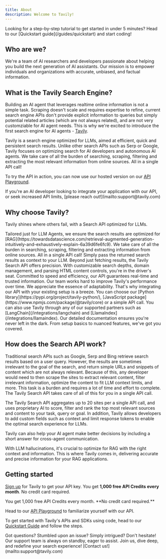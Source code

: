 ```yaml
---
title: About
description: Welcome to Tavily!
---
```


<Callout kind="info">
  Looking for a step-by-step tutorial to get started in under 5 minutes? Head to our [Quickstart guide](/guides/quickstart) and start coding!
</Callout>

## Who are we?

We're a team of AI researchers and developers passionate about helping you build the next generation of AI assistants.
Our mission is to empower individuals and organizations with accurate, unbiased, and factual information.

## What is the Tavily Search Engine?

Building an AI agent that leverages realtime online information is not a simple task. Scraping doesn't scale and requires expertise to refine, current search engine APIs don't provide explicit information to queries but simply potential related articles (which are not always related), and are not very customziable for AI agent needs. This is why we're excited to introduce the first search engine for AI agents - [Tavily](https://app.tavily.com).

Tavily is a search engine optimized for LLMs, aimed at efficient, quick and persistent search results. Unlike other search APIs such as Serp or Google, Tavily focuses on optimizing search for AI developers and autonomous AI agents. We take care of all the burden of searching, scraping, filtering and extracting the most relevant information from online sources. All in a single API call!

To try the API in action, you can now use our hosted version on our [API Playground](https://app.tavily.com/playground).

<Callout kind="info">
  If you're an AI developer looking to integrate your application with our API, or seek increased API limits, [please reach out!](mailto:support@tavily.com)
</Callout>

## Why choose Tavily?

Tavily shines where others fail, with a Search API optimized for LLMs.

<ExpandableGroup>
  <Expandable title="Purpose-Built" default-open="false">
    Tailored just for LLM Agents, we ensure the search results are optimized for [RAG](https://towardsdatascience.com/retrieval-augmented-generation-intuitively-and-exhaustively-explain-6a39d6fe6fc9). We take care of all the burden in searching, scraping, filtering and extracting information from online sources. All in a single API call! Simply pass the returned search results as context to your LLM.
  </Expandable>

  <Expandable title="Versatility" default-open="false">
    Beyond just fetching results, the Tavily Search API offers precision. With customizable search depths, domain management, and parsing HTML content controls, you're in the driver's seat.
  </Expandable>

  <Expandable title="Performance" default-open="false">
    Committed to speed and efficiency, our API guarantees real-time and trusted information. Our team works hard to improve Tavily's performance over time.
  </Expandable>

  <Expandable title="Integration-friendly" default-open="false">
    We appreciate the essence of adaptability. That's why integrating our API with your existing setup is a breeze. You can choose our [Python library](https://pypi.org/project/tavily-python/), [JavaScript package](https://www.npmjs.com/package/@tavily/core) or a simple API call. You can also use Tavily through any of our supported partners such as [LangChain](/integrations/langchain) and [LlamaIndex](/integrations/llamaindex).
  </Expandable>

  <Expandable title="Transparent & Informative" default-open="false">
    Our detailed documentation ensures you're never left in the dark. From setup basics to nuanced features, we've got you covered.
  </Expandable>
</ExpandableGroup>

## How does the Search API work?

Traditional search APIs such as Google, Serp and Bing retrieve search results based on a user query. However, the results are sometimes irrelevant to the goal of the search, and return simple URLs and snippets of content which are not always relevant. Because of this, any developer would need to then scrape the sites to extract relevant content, filter irrelevant information, optimize the content to fit LLM context limits, and more. This task is a burden and requires a lot of time and effort to complete. The Tavily Search API takes care of all of this for you in a single API call.

The Tavily Search API aggregates up to 20 sites per a single API call, and uses proprietary AI to score, filter and rank the top most relevant sources and content to your task, query or goal.
In addition, Tavily allows developers to add custom fields such as context and limit response tokens to enable the optimal search experience for LLMs.

Tavily can also help your AI agent make better decisions by including a short answer for cross-agent communication.

<Callout kind="tip">
  With LLM hallucinations, it's crucial to optimize for RAG with the right context and information. This is where Tavily comes in, delivering accurate and precise information for your RAG applications.
</Callout>

## Getting started

[Sign up](https://app.tavily.com) for Tavily to get your API key. You get **1,000 free API Credits every month**. No credit card required.

<Card icon="key" href="https://app.tavily.com" title="Get your free API key" horizontal>
  You get 1,000 free API Credits every month. **No credit card required.**
</Card>

Head to our [API Playground](https://app.tavily.com/playground) to familiarize yourself with our API.

To get started with Tavily's APIs and SDKs using code, head to our [Quickstart Guide](/guides/quickstart) and follow the steps.

<Callout kind="info">
  Got questions? Stumbled upon an issue? Simply intrigued? Don't hesitate! Our support team is always on standby, eager to assist. Join us, dive deep, and redefine your search experience! [Contact us!](mailto:support@tavily.com)
</Callout>

